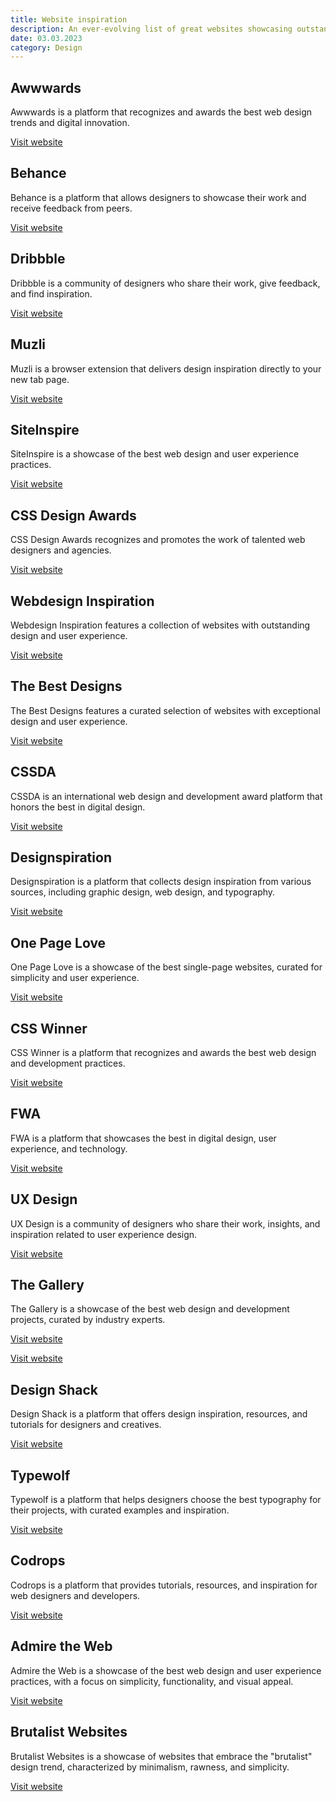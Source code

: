 ```yaml
---
title: Website inspiration
description: An ever-evolving list of great websites showcasing outstanding web design and user experience practices, and provide inspiration and resources for designers, developers, and creatives.
date: 03.03.2023
category: Design
---
```


## Awwwards

Awwwards is a platform that recognizes and awards the best web design trends and digital innovation.

[Visit website](https://www.awwwards.com/)

## Behance

Behance is a platform that allows designers to showcase their work and receive feedback from peers.

[Visit website](https://www.behance.net/)

## Dribbble

Dribbble is a community of designers who share their work, give feedback, and find inspiration.

[Visit website](https://dribbble.com/)

## Muzli

Muzli is a browser extension that delivers design inspiration directly to your new tab page.

[Visit website](https://muz.li/)

## SiteInspire

SiteInspire is a showcase of the best web design and user experience practices.

[Visit website](https://www.siteinspire.com/)

## CSS Design Awards

CSS Design Awards recognizes and promotes the work of talented web designers and agencies.

[Visit website](https://www.cssdesignawards.com/)

## Webdesign Inspiration

Webdesign Inspiration features a collection of websites with outstanding design and user experience.

[Visit website](https://www.webdesign-inspiration.com/)

## The Best Designs

The Best Designs features a curated selection of websites with exceptional design and user experience.

[Visit website](https://www.thebestdesigns.com/)

## CSSDA

CSSDA is an international web design and development award platform that honors the best in digital design.

[Visit website](https://www.cssda.com/)

## Designspiration

Designspiration is a platform that collects design inspiration from various sources, including graphic design, web design, and typography.

[Visit website](https://www.designspiration.com/)

## One Page Love

One Page Love is a showcase of the best single-page websites, curated for simplicity and user experience.

[Visit website](https://onepagelove.com/)

## CSS Winner

CSS Winner is a platform that recognizes and awards the best web design and development practices.

[Visit website](https://csswinner.com/)

## FWA

FWA is a platform that showcases the best in digital design, user experience, and technology.

[Visit website](https://thefwa.com/)

## UX Design

UX Design is a community of designers who share their work, insights, and inspiration related to user experience design.

[Visit website](https://uxdesign.cc/)

## The Gallery

The Gallery is a showcase of the best web design and development projects, curated by industry experts.

[Visit website](https://www.thegallery.io/)

<a href="https://www.thegallery.io/" target="_blank">Visit website</a>


## Design Shack

 Design Shack is a platform that offers design inspiration, resources, and tutorials for designers and creatives.

[Visit website](https://designshack.net/)

## Typewolf

Typewolf is a platform that helps designers choose the best typography for their projects, with curated examples and inspiration.

[Visit website](https://www.typewolf.com/)

## Codrops

Codrops is a platform that provides tutorials, resources, and inspiration for web designers and developers.

[Visit website](https://tympanus.net/codrops/)

## Admire the Web

Admire the Web is a showcase of the best web design and user experience practices, with a focus on simplicity, functionality, and visual appeal.

[Visit website](https://www.admiretheweb.com/)

## Brutalist Websites

Brutalist Websites is a showcase of websites that embrace the "brutalist" design trend, characterized by minimalism, rawness, and simplicity.

[Visit website](https://brutalistwebsites.com/)
